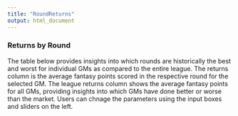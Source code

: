 ```yaml
---
title: "RoundReturns"
output: html_document
---
```


### Returns by Round
The table below provides insights into which rounds are historically the best and worst for individual GMs as compared to the entire league. The returns column is the average fantasy points scored in the respective round for the selected GM. The league returns column shows the average fantasy points for all GMs, providing insights into which GMs have done better or worse than the market. Users can chnage the parameters using the input boxes and sliders on the left.    